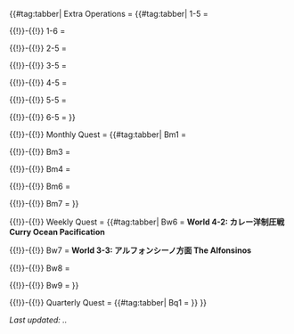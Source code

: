 {{#tag:tabber|
Extra Operations =
{{#tag:tabber|
1-5 =
{{{!}} class="article-table" border="1" cellpadding="1" cellspacing="1"
{{!}}-
! align=center {{!}} Ship
! align=center colspan=4 {{!}} Equipment
{{!}}-
{{!}} align=center{{!}} {{ShipBattleCard|Satsuki/Kai Ni}}
{{!}} align=center{{!}} {{EquipmentCardKai|Type 4 Passive Sonar|size=40px}}
{{!}} align=center{{!}} {{EquipmentCardKai|Type 3 Active Sonar|size=40px}}
{{!}} align=center{{!}} {{EquipmentCardKai|Type 3 Depth Charge Projector|size=40px}}
{{!}} align=center{{!}} N/A
{{!}}-
{{!}} align=center{{!}} {{ShipBattleCard|Asashio/Kai Ni D}}
{{!}} align=center{{!}} {{EquipmentCardKai|Type 3 Active Sonar|size=40px}}
{{!}} align=center{{!}} {{EquipmentCardKai|Type 3 Active Sonar|size=40px}}
{{!}} align=center{{!}} {{EquipmentCardKai|Type 3 Depth Charge Projector|size=40px}}
{{!}} align=center{{!}} N/A
{{!}}-
{{!}} align=center{{!}} {{ShipBattleCard|Asashimo/Kai}}
{{!}} align=center{{!}} {{EquipmentCardKai|Type 3 Active Sonar|size=40px}}
{{!}} align=center{{!}} {{EquipmentCardKai|Type 3 Active Sonar|size=40px}}
{{!}} align=center{{!}} {{EquipmentCardKai|Type 3 Depth Charge Projector|size=40px}}
{{!}} align=center{{!}} N/A
{{!}}-
{{!}} align=center {{!}} {{ShipBattleCard|Ryuujou/Kai Ni}}
{{!}} align=center {{!}} {{EquipmentCardKai|Type 3 Command Liaison Aircraft (ASW)|size=40px}}
{{!}} align=center {{!}} {{EquipmentCardKai|Ka Type Observation Autogyro|size=40px}}
{{!}} align=center {{!}} {{EquipmentCardKai|Type 97 Torpedo Bomber (931 Air Group)|size=40px}}
{{!}} align=center {{!}} {{EquipmentCardKai|Saiun|size=40px}}
{{!}}-
{{!}} align=center{{!}} [[File:Empty card.png|size=40px]]
{{!}} align=center colspan=4 {{!}} N/A
{{!}}-
{{!}} align=center{{!}} [[File:Empty card.png|size=40px]]
{{!}} align=center colspan=4 {{!}} N/A
{{!}}}

{{!}}-{{!}}
1-6 =
{{{!}} class="article-table" border="1" cellpadding="1" cellspacing="1"
{{!}}-
! align=center {{!}} Ship
! align=center colspan=4 {{!}} Equipment
{{!}}-
{{!}} align=center{{!}} {{ShipBattleCard|Akizuki/Kai}}
{{!}} align=center{{!}} {{EquipmentCardKai|10cm Twin High-angle Gun Mount + Anti-Aircraft Fire Director|size=40px}}
{{!}} align=center{{!}} {{EquipmentCardKai|10cm Twin High-angle Gun Mount + Anti-Aircraft Fire Director|size=40px}}
{{!}} align=center{{!}} {{EquipmentCardKai|Type 13 Air Radar Kai|size=40px}}
{{!}} align=center{{!}} N/A
{{!}}-
{{!}} align=center{{!}} {{ShipBattleCard|Abukuma/Kai Ni}}
{{!}} align=center{{!}} {{EquipmentCardKai|Kouhyouteki|size=40px}}
{{!}} align=center{{!}} {{EquipmentCardKai|20.3cm (No.3) Twin Gun Mount|size=40px}}
{{!}} align=center{{!}} {{EquipmentCardKai|20.3cm (No.2) Twin Gun Mount|size=40px}}
{{!}} align=center{{!}} N/A
{{!}}-
{{!}} align=center{{!}} {{ShipBattleCard|Yuudachi/Kai Ni}}
{{!}} align=center{{!}} {{EquipmentCardKai|10cm Twin High-angle Gun Mount + Anti-Aircraft Fire Director|size=40px}}
{{!}} align=center{{!}} {{EquipmentCardKai|10cm Twin High-angle Gun Mount + Anti-Aircraft Fire Director|size=40px}}
{{!}} align=center{{!}} {{EquipmentCardKai|Type 22 Surface Radar Kai 4|size=40px}}
{{!}} align=center{{!}} N/A
{{!}}-
{{!}} align=center{{!}} {{ShipBattleCard|Shigure/Kai Ni}}
{{!}} align=center{{!}} {{EquipmentCardKai|12.7cm Twin High-angle Gun Mount (Late Model)|size=40px}}
{{!}} align=center{{!}} {{EquipmentCardKai|12.7cm Twin High-angle Gun Mount (Late Model)|size=40px}}
{{!}} align=center{{!}} {{EquipmentCardKai|Type 22 Surface Radar Kai 4|size=40px}}
{{!}} align=center{{!}} N/A
{{!}}-
{{!}} align=center{{!}} {{ShipBattleCard|Teruzuki/Kai}}
{{!}} align=center{{!}} {{EquipmentCardKai|10cm Twin High-angle Gun Mount + Anti-Aircraft Fire Director|size=40px}}
{{!}} align=center{{!}} {{EquipmentCardKai|10cm Twin High-angle Gun Mount + Anti-Aircraft Fire Director|size=40px}}
{{!}} align=center{{!}} {{EquipmentCardKai|Type 13 Air Radar Kai|size=40px}}
{{!}} align=center{{!}} N/A
{{!}}-
{{!}} align=center{{!}} {{ShipBattleCard|Hatsuzuki/Kai}}
{{!}} align=center{{!}} {{EquipmentCardKai|10cm Twin High-angle Gun Mount + Anti-Aircraft Fire Director|size=40px}}
{{!}} align=center{{!}} {{EquipmentCardKai|10cm Twin High-angle Gun Mount + Anti-Aircraft Fire Director|size=40px}}
{{!}} align=center{{!}} {{EquipmentCardKai|Type 13 Air Radar Kai|size=40px}}
{{!}} align=center{{!}} N/A
{{!}}}

{{!}}-{{!}}
2-5 =
{{{!}} class="article-table" border="1" cellpadding="1" cellspacing="1"
{{!}}-
! align=center {{!}} Ship
! align=center colspan=4 {{!}} Equipment
{{!}}-
{{!}} align=center{{!}} {{ShipBattleCard|Yuudachi/Kai Ni}}
{{!}} align=center{{!}} {{EquipmentCardKai|10cm Twin High-angle Gun Mount + Anti-Aircraft Fire Director|size=40px}}
{{!}} align=center{{!}} {{EquipmentCardKai|10cm Twin High-angle Gun Mount + Anti-Aircraft Fire Director|size=40px}}
{{!}} align=center{{!}} {{EquipmentCardKai|Type 22 Surface Radar Kai 4|size=40px}}
{{!}} align=center{{!}} N/A
{{!}}-
{{!}} align=center{{!}} {{ShipBattleCard|Tone/Kai Ni}}
{{!}} align=center{{!}} {{EquipmentCardKai|20.3cm (No.3) Twin Gun Mount|size=40px}}
{{!}} align=center{{!}} {{EquipmentCardKai|20.3cm (No.2) Twin Gun Mount|size=40px}}
{{!}} align=center{{!}} {{EquipmentCardKai|Prototype Seiran|size=40px}}
{{!}} align=center{{!}} {{EquipmentCardKai|FuMO25 Radar|size=40px}}
{{!}}-
{{!}} align=center{{!}} {{ShipBattleCard|Chikuma/Kai Ni}}
{{!}} align=center{{!}} {{EquipmentCardKai|20.3cm (No.3) Twin Gun Mount|size=40px}}
{{!}} align=center{{!}} {{EquipmentCardKai|20.3cm (No.2) Twin Gun Mount|size=40px}}
{{!}} align=center{{!}} {{EquipmentCardKai|Prototype Seiran|size=40px}}
{{!}} align=center{{!}} {{EquipmentCardKai|FuMO25 Radar|size=40px}}
{{!}}-
{{!}} align=center{{!}} {{ShipBattleCard|Ayanami/Kai Ni}}
{{!}} align=center{{!}} {{EquipmentCardKai|10cm Twin High-angle Gun Mount + Anti-Aircraft Fire Director|size=40px}}
{{!}} align=center{{!}} {{EquipmentCardKai|10cm Twin High-angle Gun Mount + Anti-Aircraft Fire Director|size=40px}}
{{!}} align=center{{!}} {{EquipmentCardKai|Type 22 Surface Radar Kai 4|size=40px}}
{{!}} align=center{{!}} N/A
{{!}}-
{{!}} align=center{{!}} {{ShipBattleCard|Chitose/Carrier Kai Ni}}
{{!}} align=center{{!}} {{EquipmentCardKai|Tenzan Model 12 (Murata Squadron)|size=40px}}
{{!}} align=center{{!}} {{EquipmentCardKai|Ryuusei Kai|size=40px}}
{{!}} align=center{{!}} {{EquipmentCardKai|Re.2001 G Kai|size=40px}}
{{!}} align=center{{!}} {{EquipmentCardKai|Type 2 Reconnaissance Aircraft|size=40px}}
{{!}}-
{{!}} align=center{{!}} {{ShipBattleCard|Chiyoda/Carrier Kai Ni}}
{{!}} align=center{{!}} {{EquipmentCardKai|Tenzan Model 12 (Tomonaga Squadron)|size=40px}}
{{!}} align=center{{!}} {{EquipmentCardKai|Ryuusei (601 Air Group)|size=40px}}
{{!}} align=center{{!}} {{EquipmentCardKai|Zero Fighter Model 62 (Fighter-bomber / Iwai Squadron)|size=40px}}
{{!}} align=center{{!}} {{EquipmentCardKai|Saiun|size=40px}}
{{!}}-
! align=center colspan=5 {{!}} ''Fighter Power = 69~85'' <br /> ''Note:'' {{EquipmentCardKai|Zero Fighter Model 62 (Fighter-bomber / Iwai Squadron)|size=40px}} +6
{{!}}}

{{!}}-{{!}}
3-5 =
{{{!}} class="article-table" border="1" cellpadding="1" cellspacing="1"
{{!}}-
! align=center colspan=5 {{!}} '''''~Pre-final~'''''
{{!}}-
! align=center {{!}} Ship
! align=center colspan=4 {{!}} Equipment
{{!}}-
{{!}} align=center{{!}} {{ShipBattleCard|Choukai/Kai Ni}}
{{!}} align=center{{!}} {{EquipmentCardKai|20.3cm (No.3) Twin Gun Mount|size=40px}}
{{!}} align=center{{!}} {{EquipmentCardKai|20.3cm (No.2) Twin Gun Mount|size=40px}}
{{!}} align=center{{!}} {{EquipmentCardKai|Type 0 Observation Seaplane|size=40px}}
{{!}} align=center{{!}} {{EquipmentCardKai|Type 3 Shell|size=40px}}
{{!}}-
{{!}} align=center{{!}} {{ShipBattleCard|Haguro/Kai Ni}}
{{!}} align=center{{!}} {{EquipmentCardKai|20.3cm (No.3) Twin Gun Mount|size=40px}}
{{!}} align=center{{!}} {{EquipmentCardKai|20.3cm (No.2) Twin Gun Mount|size=40px}}
{{!}} align=center{{!}} {{EquipmentCardKai|Type 0 Observation Seaplane|size=40px}}
{{!}} align=center{{!}} {{EquipmentCardKai|Type 3 Shell|size=40px}}
{{!}}-
{{!}} align=center{{!}} {{ShipBattleCard|Maya/Kai Ni}}
{{!}} align=center{{!}} {{EquipmentCardKai|5inch Twin Gun Mount Mk.28 mod.2|size=40px}}
{{!}} align=center{{!}} {{EquipmentCardKai|5inch Twin Gun Mount Mk.28 mod.2|size=40px}}
{{!}} align=center{{!}} {{EquipmentCardKai|Bofors 40mm Quadruple Autocannon Mount|size=40px}}
{{!}} align=center{{!}} {{EquipmentCardKai|FuMO25 Radar|size=40px}}
{{!}}-
{{!}} align=center{{!}} {{ShipBattleCard|Shoukaku/Kai Ni A}}
{{!}} align=center{{!}} {{EquipmentCardKai|Tenzan Model 12 (Tomonaga Squadron)|size=40px}}
{{!}} align=center{{!}} {{EquipmentCardKai|Ryuusei Kai|size=40px}}
{{!}} align=center{{!}} {{EquipmentCardKai|Reppuu (601 Air Group)|size=40px}}
{{!}} align=center{{!}} {{EquipmentCardKai|Type 0 Fighter Model 21 (Skilled)|size=40px}}
{{!}}-
{{!}} align=center{{!}} {{ShipBattleCard|Zuikaku/Kai Ni A}}
{{!}} align=center{{!}} {{EquipmentCardKai|Tenzan Model 12 (Murata Squadron)|size=40px}}
{{!}} align=center{{!}} {{EquipmentCardKai|Ryuusei Kai|size=40px}}
{{!}} align=center{{!}} {{EquipmentCardKai|Re.2005 Kai|size=40px}}
{{!}} align=center{{!}} {{EquipmentCardKai|Fw 190T Kai|size=40px}}
{{!}}-
{{!}} align=center{{!}} {{ShipBattleCard|Hiryuu/Kai Ni}}
{{!}} align=center{{!}} {{EquipmentCardKai|Type 0 Fighter Model 53 (Iwamoto Squadron)|size=40px}}
{{!}} align=center{{!}} {{EquipmentCardKai|Ryuusei (601 Air Group)|size=40px}}
{{!}} align=center{{!}} {{EquipmentCardKai|Ryuusei Kai|size=40px}}
{{!}} align=center{{!}} {{EquipmentCardKai|Bf 109T Kai|size=40px}}
{{!}}-
! align=center colspan=5 {{!}} ''Fighter Power = 351~368''
{{!}}}

{{{!}} class="article-table" border="1" cellpadding="1" cellspacing="1"
{{!}}-
! align=center colspan=5 {{!}} '''''~Final~'''''
{{!}}-
! align=center {{!}} Ship
! align=center colspan=4 {{!}} Equipment
{{!}}-
{{!}} align=center{{!}} {{ShipBattleCard|Choukai/Kai Ni}}
{{!}} align=center{{!}} {{EquipmentCardKai|20.3cm (No.3) Twin Gun Mount|size=40px}}
{{!}} align=center{{!}} {{EquipmentCardKai|20.3cm (No.2) Twin Gun Mount|size=40px}}
{{!}} align=center{{!}} {{EquipmentCardKai|OS2U|size=40px}}
{{!}} align=center{{!}} {{EquipmentCardKai|Type 3 Shell|size=40px}}
{{!}}-
{{!}} align=center{{!}} {{ShipBattleCard|Haguro/Kai Ni}}
{{!}} align=center{{!}} {{EquipmentCardKai|20.3cm (No.3) Twin Gun Mount|size=40px}}
{{!}} align=center{{!}} {{EquipmentCardKai|20.3cm (No.2) Twin Gun Mount|size=40px}}
{{!}} align=center{{!}} {{EquipmentCardKai|Type 0 Observation Seaplane|size=40px}}
{{!}} align=center{{!}} {{EquipmentCardKai|Type 3 Shell|size=40px}}
{{!}}-
{{!}} align=center{{!}} {{ShipBattleCard|Maya/Kai Ni}}
{{!}} align=center{{!}} {{EquipmentCardKai|5inch Twin Gun Mount Mk.28 mod.2|size=40px}}
{{!}} align=center{{!}} {{EquipmentCardKai|5inch Twin Gun Mount Mk.28 mod.2|size=40px}}
{{!}} align=center{{!}} {{EquipmentCardKai|Bofors 40mm Quadruple Autocannon Mount|size=40px}}
{{!}} align=center{{!}} {{EquipmentCardKai|FuMO25 Radar|size=40px}}
{{!}}-
{{!}} align=center{{!}} {{ShipBattleCard|Shoukaku/Kai Ni A}}
{{!}} align=center{{!}} {{EquipmentCardKai|Tenzan Model 12 (Tomonaga Squadron)|size=40px}}
{{!}} align=center{{!}} {{EquipmentCardKai|Ryuusei Kai|size=40px}}
{{!}} align=center{{!}} {{EquipmentCardKai|Reppuu (601 Air Group)|size=40px}}
{{!}} align=center{{!}} {{EquipmentCardKai|Type 0 Fighter Model 21 (Skilled)|size=40px}}
{{!}}-
{{!}} align=center{{!}} {{ShipBattleCard|Zuikaku/Kai Ni A}}
{{!}} align=center{{!}} {{EquipmentCardKai|Tenzan Model 12 (Murata Squadron)|size=40px}}
{{!}} align=center{{!}} {{EquipmentCardKai|Ryuusei Kai|size=40px}}
{{!}} align=center{{!}} {{EquipmentCardKai|Re.2005 Kai|size=40px}}
{{!}} align=center{{!}} {{EquipmentCardKai|Bf 109T Kai|size=40px}}
{{!}}-
{{!}} align=center{{!}} {{ShipBattleCard|Kaga/Kai}}
{{!}} align=center{{!}} {{EquipmentCardKai|Ryuusei (601 Air Group)|size=40px}}
{{!}} align=center{{!}} {{EquipmentCardKai|Ryuusei Kai|size=40px}}
{{!}} align=center{{!}} {{EquipmentCardKai|Type 0 Fighter Model 53 (Iwamoto Squadron)|size=40px}}
{{!}} align=center{{!}} {{EquipmentCardKai|Fw 190T Kai|size=40px}}
{{!}}-
! align=center colspan=5 {{!}} ''Fighter Power = 398~416''
{{!}}}

{{!}}-{{!}}
4-5 =
{{{!}} class="article-table" border="1" cellpadding="1" cellspacing="1"
{{!}}-
! align=center {{!}} Ship
! align=center colspan=4 {{!}} Equipment
{{!}}-
{{!}} align=center{{!}} {{ShipBattleCard|Choukai/Kai Ni}}
{{!}} align=center{{!}} {{EquipmentCardKai|20.3cm (No.3) Twin Gun Mount|size=40px}}
{{!}} align=center{{!}} {{EquipmentCardKai|20.3cm (No.2) Twin Gun Mount|size=40px}}
{{!}} align=center{{!}} {{EquipmentCardKai|Type 98 Reconnaissance Seaplane (Night Recon)|size=40px}}
{{!}} align=center{{!}} {{EquipmentCardKai|Type 3 Shell|size=40px}}
{{!}}-
{{!}} align=center{{!}} {{ShipBattleCard|Myoukou/Kai Ni}}
{{!}} align=center{{!}} {{EquipmentCardKai|20.3cm (No.3) Twin Gun Mount|size=40px}}
{{!}} align=center{{!}} {{EquipmentCardKai|20.3cm (No.2) Twin Gun Mount|size=40px}}
{{!}} align=center{{!}} {{EquipmentCardKai|Ro.43 Reconnaissance Seaplane|size=40px}}
{{!}} align=center{{!}} {{EquipmentCardKai|Type 3 Shell|size=40px}}
{{!}}-
{{!}} align=center{{!}} {{ShipBattleCard|Chikuma/Kai Ni}}
{{!}} align=center{{!}} {{EquipmentCardKai|20.3cm (No.3) Twin Gun Mount|size=40px}}
{{!}} align=center{{!}} {{EquipmentCardKai|20.3cm (No.2) Twin Gun Mount|size=40px}}
{{!}} align=center{{!}} {{EquipmentCardKai|Prototype Seiran|size=40px}}
{{!}} align=center{{!}} {{EquipmentCardKai|Type 3 Shell|size=40px}}
{{!}}-
{{!}} align=center{{!}} {{ShipBattleCard|Taihou/Kai}}
{{!}} align=center{{!}} {{EquipmentCardKai|Ryuusei (601 Air Group)|size=40px}}
{{!}} align=center{{!}} {{EquipmentCardKai|Ryuusei Kai|size=40px}}
{{!}} align=center{{!}} {{EquipmentCardKai|Type 0 Fighter Model 53 (Iwamoto Squadron)|size=40px}}
{{!}} align=center{{!}} {{EquipmentCardKai|Fw 190T Kai|size=40px}}
{{!}}-
{{!}} align=center{{!}} {{ShipBattleCard|Shoukaku/Kai Ni A}}
{{!}} align=center{{!}} {{EquipmentCardKai|Tenzan Model 12 (Tomonaga Squadron)|size=40px}}
{{!}} align=center{{!}} {{EquipmentCardKai|Ryuusei Kai|size=40px}}
{{!}} align=center{{!}} {{EquipmentCardKai|Reppuu (601 Air Group)|size=40px}}
{{!}} align=center{{!}} {{EquipmentCardKai|Type 0 Fighter Model 21 (Skilled)|size=40px}}
{{!}}-
{{!}} align=center{{!}} {{ShipBattleCard|Zuikaku/Kai Ni A}}
{{!}} align=center{{!}} {{EquipmentCardKai|Tenzan Model 12 (Murata Squadron)|size=40px}}
{{!}} align=center{{!}} {{EquipmentCardKai|Ryuusei Kai|size=40px}}
{{!}} align=center{{!}} {{EquipmentCardKai|Re.2005 Kai|size=40px}}
{{!}} align=center{{!}} {{EquipmentCardKai|Type 2 Reconnaissance Aircraft|size=40px}}
{{!}}-
! align=center colspan=5 {{!}} ''Fighter Power = 331~350''
{{!}}}

{{!}}-{{!}}
5-5 =
{{{!}} class="article-table" border="1" cellpadding="1" cellspacing="1"
{{!}}-
! align=center {{!}} Ship
! align=center colspan=4 {{!}} Equipment
{{!}}-
{{!}} align=center{{!}} {{ShipBattleCard|Iowa/Kai}}
{{!}} align=center{{!}} {{EquipmentCardKai|16inch Triple Gun Mount Mk.7|size=40px}}
{{!}} align=center{{!}} {{EquipmentCardKai|16inch Triple Gun Mount Mk.7|size=40px}}
{{!}} align=center{{!}} {{EquipmentCardKai|OS2U|size=40px}}
{{!}} align=center{{!}} {{EquipmentCardKai|Type 91 Armor Piercing Shell|size=40px}}
{{!}}-
{{!}} align=center{{!}} {{ShipBattleCard|Bismarck/Drei}}
{{!}} align=center{{!}} {{EquipmentCardKai|Prototype 35.6cm Triple Gun Mount|size=40px}}
{{!}} align=center{{!}} {{EquipmentCardKai|Prototype 35.6cm Triple Gun Mount|size=40px}}
{{!}} align=center{{!}} {{EquipmentCardKai|Type 0 Observation Seaplane|size=40px}}
{{!}} align=center{{!}} {{EquipmentCardKai|Type 91 Armor Piercing Shell|size=40px}}
{{!}}-
{{!}} align=center{{!}} {{ShipBattleCard|Taihou/Kai}}
{{!}} align=center{{!}} {{EquipmentCardKai|Suisei (Egusa Squadron)|size=40px}}
{{!}} align=center{{!}} {{EquipmentCardKai|Ryuusei Kai|size=40px}}
{{!}} align=center{{!}} {{EquipmentCardKai|Type 0 Fighter Model 53 (Iwamoto Squadron)|size=40px}}
{{!}} align=center{{!}} {{EquipmentCardKai|Bf 109T Kai|size=40px}}
{{!}}-
{{!}} align=center{{!}} {{ShipBattleCard|Shoukaku/Kai Ni A}}
{{!}} align=center{{!}} {{EquipmentCardKai|Tenzan Model 12 (Tomonaga Squadron)|size=40px}}
{{!}} align=center{{!}} {{EquipmentCardKai|Ryuusei Kai|size=40px}}
{{!}} align=center{{!}} {{EquipmentCardKai|Reppuu (601 Air Group)|size=40px}}
{{!}} align=center{{!}} {{EquipmentCardKai|Type 0 Fighter Model 21 (Skilled)|size=40px}}
{{!}}-
{{!}} align=center{{!}} {{ShipBattleCard|Zuikaku/Kai Ni A}}
{{!}} align=center{{!}} {{EquipmentCardKai|Tenzan Model 12 (Murata Squadron)|size=40px}}
{{!}} align=center{{!}} {{EquipmentCardKai|Ryuusei Kai|size=40px}}
{{!}} align=center{{!}} {{EquipmentCardKai|Type 0 Fighter Model 21 (Skilled)|size=40px}}
{{!}} align=center{{!}} {{EquipmentCardKai|Type 2 Reconnaissance Aircraft|size=40px}}
{{!}}-
{{!}} align=center{{!}} {{ShipBattleCard|Kaga/Kai}}
{{!}} align=center{{!}} {{EquipmentCardKai|Re.2005 Kai|size=40px}}
{{!}} align=center{{!}} {{EquipmentCardKai|Ryuusei Kai|size=40px}}
{{!}} align=center{{!}} {{EquipmentCardKai|Ryuusei (601 Air Group)|size=40px}}
{{!}} align=center{{!}} {{EquipmentCardKai|Fw 190T Kai|size=40px}}
{{!}}-
! align=center colspan=5 {{!}} ''Fighter Power = 448~471''
{{!}}}

{{!}}-{{!}}
6-5 =
{{{!}} class="article-table" border="1" cellpadding="1" cellspacing="1"
{{!}}-
! align=center {{!}} Ship
! align=center colspan=4 {{!}} Equipment
{{!}}-
{{!}} align=center{{!}} {{ShipBattleCard|Yukikaze/Kai}}
{{!}} align=center{{!}} {{EquipmentCardKai|61cm Quintuple (Oxygen) Torpedo Mount|size=40px}}
{{!}} align=center{{!}} {{EquipmentCardKai|61cm Quintuple (Oxygen) Torpedo Mount|size=40px}}
{{!}} align=center{{!}} {{EquipmentCardKai|61cm Quintuple (Oxygen) Torpedo Mount|size=40px}}
{{!}} align=center{{!}} N/A
{{!}}-
{{!}} align=center{{!}} {{ShipBattleCard|Bismarck/Drei}}
{{!}} align=center{{!}} {{EquipmentCardKai|Prototype 35.6cm Triple Gun Mount|size=40px}}
{{!}} align=center{{!}} {{EquipmentCardKai|Prototype 35.6cm Triple Gun Mount|size=40px}}
{{!}} align=center{{!}} {{EquipmentCardKai|Type 98 Reconnaissance Seaplane (Night Recon)|size=40px}}
{{!}} align=center{{!}} {{EquipmentCardKai|Type 91 Armor Piercing Shell|size=40px}}
{{!}}-
{{!}} align=center{{!}} {{ShipBattleCard|Kitakami/Kai Ni}}
{{!}} align=center{{!}} {{EquipmentCardKai|Kouhyouteki|size=40px}}
{{!}} align=center{{!}} {{EquipmentCardKai|61cm Quintuple (Oxygen) Torpedo Mount|size=40px}}
{{!}} align=center{{!}} {{EquipmentCardKai|61cm Quintuple (Oxygen) Torpedo Mount|size=40px}}
{{!}} align=center{{!}} N/A
{{!}}-
{{!}} align=center{{!}} {{ShipBattleCard|Taihou/Kai}}
{{!}} align=center{{!}} {{EquipmentCardKai|Zero Fighter Model 62 (Fighter-bomber / Iwai Squadron)|size=40px}}
{{!}} align=center{{!}} {{EquipmentCardKai|Tenzan Model 12 (Murata Squadron)|size=40px}}
{{!}} align=center{{!}} {{EquipmentCardKai|Reppuu (601 Air Group)|size=40px}}
{{!}} align=center{{!}} {{EquipmentCardKai|Fw 190T Kai|size=40px}}
{{!}}-
{{!}} align=center{{!}} {{ShipBattleCard|Kaga/Kai}}
{{!}} align=center{{!}} {{EquipmentCardKai|Tenzan Model 12 (Tomonaga Squadron)|size=40px}}
{{!}} align=center{{!}} {{EquipmentCardKai|Ryuusei (601 Air Group)|size=40px}}
{{!}} align=center{{!}} {{EquipmentCardKai|Type 0 Fighter Model 53 (Iwamoto Squadron)|size=40px}}
{{!}} align=center{{!}} {{EquipmentCardKai|Re.2005 Kai|size=40px}}
{{!}}-
{{!}} align=center{{!}} {{ShipBattleCard|Maya/Kai Ni}}
{{!}} align=center{{!}} {{EquipmentCardKai|5inch Twin Gun Mount Mk.28 mod.2|size=40px}}
{{!}} align=center{{!}} {{EquipmentCardKai|5inch Twin Gun Mount Mk.28 mod.2|size=40px}}
{{!}} align=center{{!}} {{EquipmentCardKai|Bofors 40mm Quadruple Autocannon Mount|size=40px}}
{{!}} align=center{{!}} {{EquipmentCardKai|FuMO25 Radar|size=40px}}
{{!}}-
! align=center colspan=5 {{!}} ''Fighter Power = ''
{{!}}}
}}

{{!}}-{{!}}
Monthly Quest =
{{#tag:tabber|
Bm1 =
{{{!}} class="article-table" border="1" cellpadding="1" cellspacing="1"
{{!}}-
! align=center {{!}} Ship
! align=center colspan=4 {{!}} Equipment
{{!}}-
{{!}} align=center{{!}} {{ShipBattleCard|Myoukou/Kai Ni}}
{{!}} align=center{{!}} {{EquipmentCardKai|20.3cm (No.3) Twin Gun Mount|size=40px}}
{{!}} align=center{{!}} {{EquipmentCardKai|20.3cm (No.2) Twin Gun Mount|size=40px}}
{{!}} align=center{{!}} {{EquipmentCardKai|Ro.43 Reconnaissance Seaplane|size=40px}}
{{!}} align=center{{!}} {{EquipmentCardKai|Searchlight|size=40px}}
{{!}}-
{{!}} align=center{{!}} {{ShipBattleCard|Nachi/Kai Ni}}
{{!}} align=center{{!}} {{EquipmentCardKai|SKC34 20.3cm Twin Gun Mount|size=40px}}
{{!}} align=center{{!}} {{EquipmentCardKai|SKC34 20.3cm Twin Gun Mount|size=40px}}
{{!}} align=center{{!}} {{EquipmentCardKai|OS2U|size=40px}}
{{!}} align=center{{!}} {{EquipmentCardKai|Star Shell|size=40px}}
{{!}}-
{{!}} align=center{{!}} {{ShipBattleCard|Haguro/Kai Ni}}
{{!}} align=center{{!}} {{EquipmentCardKai|20.3cm (No.3) Twin Gun Mount|size=40px}}
{{!}} align=center{{!}} {{EquipmentCardKai|20.3cm (No.2) Twin Gun Mount|size=40px}}
{{!}} align=center{{!}} {{EquipmentCardKai|Type 98 Reconnaissance Seaplane (Night Recon)|size=40px}}
{{!}} align=center{{!}} {{EquipmentCardKai|FuMO25 Radar|size=40px}}
{{!}}-
{{!}} align=center{{!}} {{ShipBattleCard|Tone/Kai Ni}}
{{!}} align=center{{!}} {{EquipmentCardKai|20.3cm (No.3) Twin Gun Mount|size=40px}}
{{!}} align=center{{!}} {{EquipmentCardKai|20.3cm (No.2) Twin Gun Mount|size=40px}}
{{!}} align=center{{!}} {{EquipmentCardKai|Prototype Seiran|size=40px}}
{{!}} align=center{{!}} {{EquipmentCardKai|Drum Canister (Transport Use)|size=40px}}
{{!}}-
{{!}} align=center{{!}} {{ShipBattleCard|Chikuma/Kai Ni}}
{{!}} align=center{{!}} {{EquipmentCardKai|20.3cm (No.3) Twin Gun Mount|size=40px}}
{{!}} align=center{{!}} {{EquipmentCardKai|20.3cm (No.2) Twin Gun Mount|size=40px}}
{{!}} align=center{{!}} {{EquipmentCardKai|Prototype Seiran|size=40px}}
{{!}} align=center{{!}} {{EquipmentCardKai|Drum Canister (Transport Use)|size=40px}}
{{!}}-
{{!}} align=center{{!}} {{ShipBattleCard|Kitakami/Kai Ni}}
{{!}} align=center{{!}} {{EquipmentCardKai|Kouhyouteki|size=40px}}
{{!}} align=center{{!}} {{EquipmentCardKai|61cm Quintuple (Oxygen) Torpedo Mount|size=40px}}
{{!}} align=center{{!}} {{EquipmentCardKai|61cm Quintuple (Oxygen) Torpedo Mount|size=40px}}
{{!}} align=center{{!}} N/A
{{!}}}

{{!}}-{{!}}
Bm3 =
{{{!}} class="article-table" border="1" cellpadding="1" cellspacing="1"
{{!}}-
! align=center {{!}} Ship
! align=center colspan=4 {{!}} Equipment
{{!}}-
{{!}} align=center{{!}} {{ShipBattleCard|Abukuma/Kai Ni}}
{{!}} align=center{{!}} {{EquipmentCardKai|Kouhyouteki|size=40px}}
{{!}} align=center{{!}} {{EquipmentCardKai|20.3cm (No.3) Twin Gun Mount|size=40px}}
{{!}} align=center{{!}} {{EquipmentCardKai|20.3cm (No.2) Twin Gun Mount|size=40px}}
{{!}} align=center{{!}} N/A
{{!}}-
{{!}} align=center{{!}} {{ShipBattleCard|Yuudachi/Kai Ni}}
{{!}} align=center{{!}} {{EquipmentCardKai|10cm Twin High-angle Gun Mount + Anti-Aircraft Fire Director|size=40px}}
{{!}} align=center{{!}} {{EquipmentCardKai|10cm Twin High-angle Gun Mount + Anti-Aircraft Fire Director|size=40px}}
{{!}} align=center{{!}} {{EquipmentCardKai|Type 22 Surface Radar Kai 4|size=40px}}
{{!}} align=center{{!}} N/A
{{!}}-
{{!}} align=center{{!}} {{ShipBattleCard|Ayanami/Kai Ni}}
{{!}} align=center{{!}} {{EquipmentCardKai|10cm Twin High-angle Gun Mount + Anti-Aircraft Fire Director|size=40px}}
{{!}} align=center{{!}} {{EquipmentCardKai|10cm Twin High-angle Gun Mount + Anti-Aircraft Fire Director|size=40px}}
{{!}} align=center{{!}} {{EquipmentCardKai|Type 22 Surface Radar Kai 4|size=40px}}
{{!}} align=center{{!}} N/A
{{!}}-
{{!}} align=center{{!}} {{ShipBattleCard|Kasumi/Kai Ni}}
{{!}} align=center{{!}} {{EquipmentCardKai|12.7cm Twin High-angle Gun Mount (Late Model)|size=40px}}
{{!}} align=center{{!}} {{EquipmentCardKai|12.7cm Twin High-angle Gun Mount (Late Model)|size=40px}}
{{!}} align=center{{!}} {{EquipmentCardKai|Type 33 Surface Radar|size=40px}}
{{!}} align=center{{!}} N/A
{{!}}-
{{!}} align=center{{!}} {{ShipBattleCard|Akizuki/Kai}}
{{!}} align=center{{!}} {{EquipmentCardKai|10cm Twin High-angle Gun Mount + Anti-Aircraft Fire Director|size=40px}}
{{!}} align=center{{!}} {{EquipmentCardKai|10cm Twin High-angle Gun Mount + Anti-Aircraft Fire Director|size=40px}}
{{!}} align=center{{!}} {{EquipmentCardKai|Type 13 Air Radar Kai|size=40px}}
{{!}} align=center{{!}} N/A
{{!}}-
{{!}} align=center{{!}} {{ShipBattleCard|Hatsuzuki/Kai}}
{{!}} align=center{{!}} {{EquipmentCardKai|10cm Twin High-angle Gun Mount + Anti-Aircraft Fire Director|size=40px}}
{{!}} align=center{{!}} {{EquipmentCardKai|10cm Twin High-angle Gun Mount + Anti-Aircraft Fire Director|size=40px}}
{{!}} align=center{{!}} {{EquipmentCardKai|Type 13 Air Radar Kai|size=40px}}
{{!}} align=center{{!}} N/A
{{!}}}

{{!}}-{{!}}
Bm4 =
{{{!}} class="article-table" border="1" cellpadding="1" cellspacing="1"
{{!}}-
! align=center {{!}} Ship
! align=center colspan=4 {{!}} Equipment
{{!}}-
{{!}} align=center{{!}} {{ShipBattleCard|Yuubari/Kai}}
{{!}} align=center{{!}} {{EquipmentCardKai|Type 4 Passive Sonar|size=40px}}
{{!}} align=center{{!}} {{EquipmentCardKai|Type 3 Active Sonar|size=40px}}
{{!}} align=center{{!}} {{EquipmentCardKai|Type 3 Active Sonar|size=40px}}
{{!}} align=center{{!}} {{EquipmentCardKai|Type 3 Depth Charge Projector|size=40px}}
{{!}}-
{{!}} align=center{{!}} {{ShipBattleCard|Nagato/Kai}}
{{!}} align=center{{!}} {{EquipmentCardKai|16inch Triple Gun Mount Mk.7|size=40px}}
{{!}} align=center{{!}} {{EquipmentCardKai|Prototype 41cm Triple Gun Mount|size=40px}}
{{!}} align=center{{!}} {{EquipmentCardKai|Type 0 Observation Seaplane|size=40px}}
{{!}} align=center{{!}} {{EquipmentCardKai|Type 91 Armor Piercing Shell|size=40px}}
{{!}}-
{{!}} align=center{{!}} {{ShipBattleCard|Mutsu/Kai}}
{{!}} align=center{{!}} {{EquipmentCardKai|16inch Triple Gun Mount Mk.7|size=40px}}
{{!}} align=center{{!}} {{EquipmentCardKai|Prototype 41cm Triple Gun Mount|size=40px}}
{{!}} align=center{{!}} {{EquipmentCardKai|OS2U|size=40px}}
{{!}} align=center{{!}} {{EquipmentCardKai|Type 91 Armor Piercing Shell|size=40px}}
{{!}}-
{{!}} align=center{{!}} {{ShipBattleCard|Ise/Kai}}
{{!}} align=center{{!}} {{EquipmentCardKai|Zuiun Model 12|size=40px}}
{{!}} align=center{{!}} {{EquipmentCardKai|Zuiun Model 12|size=40px}}
{{!}} align=center{{!}} {{EquipmentCardKai|Ro.44 Seaplane Fighter|size=40px}}
{{!}} align=center{{!}} {{EquipmentCardKai|Type 2 Seaplane Fighter Kai|size=40px}}
{{!}}-
{{!}} align=center{{!}} {{ShipBattleCard|Choukai/Kai Ni}}
{{!}} align=center{{!}} {{EquipmentCardKai|20.3cm (No.3) Twin Gun Mount|size=40px}}
{{!}} align=center{{!}} {{EquipmentCardKai|20.3cm (No.2) Twin Gun Mount|size=40px}}
{{!}} align=center{{!}} {{EquipmentCardKai|Type 98 Reconnaissance Seaplane (Night Recon)|size=40px}}
{{!}} align=center{{!}} {{EquipmentCardKai|FuMO25 Radar|size=40px}}
{{!}}-
{{!}} align=center{{!}} {{ShipBattleCard|Maya/Kai Ni}}
{{!}} align=center{{!}} {{EquipmentCardKai|5inch Twin Gun Mount Mk.28 mod.2|size=40px}}
{{!}} align=center{{!}} {{EquipmentCardKai|5inch Twin Gun Mount Mk.28 mod.2|size=40px}}
{{!}} align=center{{!}} {{EquipmentCardKai|Bofors 40mm Quadruple Autocannon Mount|size=40px}}
{{!}} align=center{{!}} {{EquipmentCardKai|FuMO25 Radar|size=40px}}
{{!}}-
! align=center colspan=5 {{!}} ''Fighter Power = 98~104''
{{!}}}

{{!}}-{{!}}
Bm6 =
{{{!}} class="article-table" border="1" cellpadding="1" cellspacing="1"
{{!}}-
! align=center {{!}} Ship
! align=center colspan=4 {{!}} Equipment
{{!}}-
{{!}} align=center{{!}} {{ShipBattleCard|Bismarck/Drei}}
{{!}} align=center{{!}} {{EquipmentCardKai|Prototype 35.6cm Triple Gun Mount|size=40px}}
{{!}} align=center{{!}} {{EquipmentCardKai|Prototype 35.6cm Triple Gun Mount|size=40px}}
{{!}} align=center{{!}} {{EquipmentCardKai|OS2U|size=40px}}
{{!}} align=center{{!}} {{EquipmentCardKai|Type 91 Armor Piercing Shell|size=40px}}
{{!}}-
{{!}} align=center{{!}} {{ShipBattleCard|Abukuma/Kai Ni}}
{{!}} align=center{{!}} {{EquipmentCardKai|Kouhyouteki|size=40px}}
{{!}} align=center{{!}} {{EquipmentCardKai|20.3cm (No.3) Twin Gun Mount|size=40px}}
{{!}} align=center{{!}} {{EquipmentCardKai|20.3cm (No.2) Twin Gun Mount|size=40px}}
{{!}} align=center{{!}} N/A
{{!}}-
{{!}} align=center{{!}} {{ShipBattleCard|Yuudachi/Kai Ni}}
{{!}} align=center{{!}} {{EquipmentCardKai|10cm Twin High-angle Gun Mount + Anti-Aircraft Fire Director|size=40px}}
{{!}} align=center{{!}} {{EquipmentCardKai|10cm Twin High-angle Gun Mount + Anti-Aircraft Fire Director|size=40px}}
{{!}} align=center{{!}} {{EquipmentCardKai|Type 22 Surface Radar Kai 4|size=40px}}
{{!}} align=center{{!}} N/A
{{!}}-
{{!}} align=center{{!}} {{ShipBattleCard|Akizuki/Kai}}
{{!}} align=center{{!}} {{EquipmentCardKai|10cm Twin High-angle Gun Mount + Anti-Aircraft Fire Director|size=40px}}
{{!}} align=center{{!}} {{EquipmentCardKai|10cm Twin High-angle Gun Mount + Anti-Aircraft Fire Director|size=40px}}
{{!}} align=center{{!}} {{EquipmentCardKai|Type 13 Air Radar Kai|size=40px}}
{{!}} align=center{{!}} N/A
{{!}}-
{{!}} align=center{{!}} {{ShipBattleCard|Katsuragi/Kai}}
{{!}} align=center{{!}} {{EquipmentCardKai|Type 0 Fighter Model 53 (Iwamoto Squadron)|size=40px}}
{{!}} align=center{{!}} {{EquipmentCardKai|Ryuusei (601 Air Group)|size=40px}}
{{!}} align=center{{!}} {{EquipmentCardKai|Tenzan Model 12 (Murata Squadron)|size=40px}}
{{!}} align=center{{!}} {{EquipmentCardKai|Saiun|size=40px}}
{{!}}-
{{!}} align=center{{!}} {{ShipBattleCard|Chiyoda/Carrier Kai Ni}}
{{!}} align=center{{!}} {{EquipmentCardKai|Tenzan Model 12 (Tomonaga Squadron)|size=40px}}
{{!}} align=center{{!}} {{EquipmentCardKai|Zero Fighter Model 62 (Fighter-bomber / Iwai Squadron)|size=40px}}
{{!}} align=center{{!}} {{EquipmentCardKai|Re.2005 Kai|size=40px}}
{{!}} align=center{{!}} {{EquipmentCardKai|Reppuu (601 Air Group)|size=40px}}
{{!}}-
! align=center colspan=5 {{!}} ''Fighter Power = 240~250'' <br /> ''Notes:'' {{EquipmentCardKai|Zero Fighter Model 62 (Fighter-bomber / Iwai Squadron)|size=40px}} +6, {{EquipmentCardKai|Type 0 Fighter Model 53 (Iwamoto Squadron)|size=40px}} +2
{{!}}}

{{!}}-{{!}}
Bm7 =
{{{!}} class="article-table" border="1" cellpadding="1" cellspacing="1"
{{!}}-
! align=center {{!}} Ship
! align=center colspan=4 {{!}} Equipment
{{!}}-
{{!}} align=center{{!}} {{ShipBattleCard|Shigure/Kai Ni}}
{{!}} align=center{{!}} {{EquipmentCardKai|61cm Quintuple (Oxygen) Torpedo Mount|size=40px}}
{{!}} align=center{{!}} {{EquipmentCardKai|61cm Quintuple (Oxygen) Torpedo Mount|size=40px}}
{{!}} align=center{{!}} {{EquipmentCardKai|Searchlight|size=40px}}
{{!}} align=center{{!}} N/A
{{!}}-
{{!}} align=center{{!}} {{ShipBattleCard|Choukai/Kai Ni}}
{{!}} align=center{{!}} {{EquipmentCardKai|20.3cm (No.3) Twin Gun Mount|size=40px}}
{{!}} align=center{{!}} {{EquipmentCardKai|20.3cm (No.2) Twin Gun Mount|size=40px}}
{{!}} align=center{{!}} {{EquipmentCardKai|Type 0 Observation Seaplane|size=40px}}
{{!}} align=center{{!}} {{EquipmentCardKai|Type 32 Surface Radar|size=40px}}
{{!}}-
{{!}} align=center{{!}} {{ShipBattleCard|Yuudachi/Kai Ni}}
{{!}} align=center{{!}} {{EquipmentCardKai|10cm Twin High-angle Gun Mount + Anti-Aircraft Fire Director|size=40px}}
{{!}} align=center{{!}} {{EquipmentCardKai|10cm Twin High-angle Gun Mount + Anti-Aircraft Fire Director|size=40px}}
{{!}} align=center{{!}} {{EquipmentCardKai|Type 22 Surface Radar Kai 4|size=40px}}
{{!}} align=center{{!}} N/A
{{!}}-
{{!}} align=center{{!}} {{ShipBattleCard|Ayanami/Kai Ni}}
{{!}} align=center{{!}} {{EquipmentCardKai|10cm Twin High-angle Gun Mount + Anti-Aircraft Fire Director|size=40px}}
{{!}} align=center{{!}} {{EquipmentCardKai|10cm Twin High-angle Gun Mount + Anti-Aircraft Fire Director|size=40px}}
{{!}} align=center{{!}} {{EquipmentCardKai|Type 22 Surface Radar Kai 4|size=40px}}
{{!}} align=center{{!}} N/A
{{!}}-
{{!}} align=center{{!}} {{ShipBattleCard|Shimakaze/Kai}}
{{!}} align=center{{!}} {{EquipmentCardKai|10cm Twin High-angle Gun Mount + Anti-Aircraft Fire Director|size=40px}}
{{!}} align=center{{!}} {{EquipmentCardKai|10cm Twin High-angle Gun Mount + Anti-Aircraft Fire Director|size=40px}}
{{!}} align=center{{!}} {{EquipmentCardKai|Star Shell|size=40px}}
{{!}} align=center{{!}} N/A
{{!}}-
{{!}} align=center{{!}} {{ShipBattleCard|Ooyodo/Kai}}
{{!}} align=center{{!}} {{EquipmentCardKai|20.3cm (No.3) Twin Gun Mount|size=40px}}
{{!}} align=center{{!}} {{EquipmentCardKai|Type 0 Observation Seaplane|size=40px}}
{{!}} align=center{{!}} {{EquipmentCardKai|Type 98 Reconnaissance Seaplane (Night Recon)|size=40px}}
{{!}} align=center{{!}} {{EquipmentCardKai|20.3cm (No.2) Twin Gun Mount|size=40px}}
{{!}}}
}}

{{!}}-{{!}}
Weekly Quest =
{{#tag:tabber|
Bw6 =
'''World 4-2: カレー洋制圧戦 Curry Ocean Pacification'''
{{{!}} class="article-table" border="1" cellpadding="1" cellspacing="1"
{{!}}-
! align=center {{!}} Ship
! align=center colspan=4 {{!}} Equipment
{{!}}-
{{!}} align=center{{!}} {{ShipBattleCard|I-26/Kai}}
{{!}} align=center{{!}} {{EquipmentCardKai|Submarine 53cm Bow Torpedo Mount (8 tubes)|size=40px}}
{{!}} align=center{{!}} {{EquipmentCardKai|Submarine 53cm Bow Torpedo Mount (8 tubes)|size=40px}}
{{!}} align=center{{!}} N/A
{{!}} align=center{{!}} N/A
{{!}}-
{{!}} align=center{{!}} {{ShipBattleCard|U-511/Kai}}
{{!}} align=center{{!}} {{EquipmentCardKai|61cm Quintuple (Oxygen) Torpedo Mount|size=40px}}
{{!}} align=center{{!}} {{EquipmentCardKai|Prototype FaT Type 95 Oxygen Torpedo Kai|size=40px}}
{{!}} align=center{{!}} N/A
{{!}} align=center{{!}} N/A
{{!}}-
{{!}} align=center{{!}} {{ShipBattleCard|I-168/Kai}}
{{!}} align=center{{!}} {{EquipmentCardKai|Enhanced Kanhon Type Boiler|size=40px}}
{{!}} align=center{{!}} {{EquipmentCardKai|61cm Quintuple (Oxygen) Torpedo Mount|size=40px}}
{{!}} align=center{{!}} N/A
{{!}} align=center{{!}} N/A
{{!}}-
{{!}} align=center{{!}} {{ShipBattleCard|I-19/Kai}}
{{!}} align=center{{!}} {{EquipmentCardKai|New Model High Temperature High Pressure Boiler|size=40px}}
{{!}} align=center{{!}} {{EquipmentCardKai|61cm Quintuple (Oxygen) Torpedo Mount|size=40px}}
{{!}} align=center{{!}} N/A
{{!}} align=center{{!}} N/A
{{!}}-
{{!}} align=center{{!}} {{ShipBattleCard|I-8/Kai}}
{{!}} align=center{{!}} {{EquipmentCardKai|New Model High Temperature High Pressure Boiler|size=40px}}
{{!}} align=center{{!}} {{EquipmentCardKai|61cm Quintuple (Oxygen) Torpedo Mount|size=40px}}
{{!}} align=center{{!}} N/A
{{!}} align=center{{!}} N/A
{{!}}-
{{!}} align=center{{!}} {{ShipBattleCard|I-58/Kai}}
{{!}} align=center{{!}} {{EquipmentCardKai|New Model High Temperature High Pressure Boiler|size=40px}}
{{!}} align=center{{!}} {{EquipmentCardKai|61cm Quintuple (Oxygen) Torpedo Mount|size=40px}}
{{!}} align=center{{!}} N/A
{{!}} align=center{{!}} N/A
{{!}}}

{{!}}-{{!}}
Bw7 =
'''World 3-3: アルフォンシーノ方面 The Alfonsinos'''
{{{!}} class="article-table" border="1" cellpadding="1" cellspacing="1"
{{!}}-
! align=center {{!}} Ship
! align=center colspan=4 {{!}} Equipment
{{!}}-
{{!}} align=center{{!}} {{ShipBattleCard|Zara/Kai}}
{{!}} align=center{{!}} {{EquipmentCardKai|20.3cm (No.3) Twin Gun Mount|size=40px}}
{{!}} align=center{{!}} {{EquipmentCardKai|20.3cm (No.2) Twin Gun Mount|size=40px}}
{{!}} align=center{{!}} {{EquipmentCardKai|Ro.43 Reconnaissance Seaplane|size=40px}}
{{!}} align=center{{!}} {{EquipmentCardKai|FuMO25 Radar|size=40px}}
{{!}}-
{{!}} align=center{{!}} {{ShipBattleCard|Warspite/Kai}}
{{!}} align=center{{!}} {{EquipmentCardKai|Prototype 41cm Triple Gun Mount|size=40px}}
{{!}} align=center{{!}} {{EquipmentCardKai|Prototype 41cm Triple Gun Mount|size=40px}}
{{!}} align=center{{!}} {{EquipmentCardKai|OS2U|size=40px}}
{{!}} align=center{{!}} {{EquipmentCardKai|Type 32 Surface Radar|size=40px}}
{{!}}-
{{!}} align=center{{!}} {{ShipBattleCard|Aquila/Kai}}
{{!}} align=center{{!}} {{EquipmentCardKai|Tenzan Model 12 (Tomonaga Squadron)|size=40px}}
{{!}} align=center{{!}} {{EquipmentCardKai|Ryuusei (601 Air Group)|size=40px}}
{{!}} align=center{{!}} {{EquipmentCardKai|Tenzan Model 12 (Murata Squadron)|size=40px}}
{{!}} align=center{{!}} {{EquipmentCardKai|Type 2 Reconnaissance Aircraft|size=40px}}
{{!}}-
{{!}} align=center{{!}} {{ShipBattleCard|Junyou/Kai Ni}}
{{!}} align=center{{!}} {{EquipmentCardKai|Ryuusei Kai|size=40px}}
{{!}} align=center{{!}} {{EquipmentCardKai|Reppuu (601 Air Group)|size=40px}}
{{!}} align=center{{!}} {{EquipmentCardKai|Ryuusei Kai|size=40px}}
{{!}} align=center{{!}} {{EquipmentCardKai|Saiun|size=40px}}
{{!}}-
{{!}} align=center{{!}} {{ShipBattleCard|Hiyou/Kai}}
{{!}} align=center{{!}} {{EquipmentCardKai|Suisei (Egusa Squadron)|size=40px}}
{{!}} align=center{{!}} {{EquipmentCardKai|Ryuusei Kai|size=40px}}
{{!}} align=center{{!}} {{EquipmentCardKai|Type 0 Fighter Model 53 (Iwamoto Squadron)|size=40px}}
{{!}} align=center{{!}} {{EquipmentCardKai|Re.2005 Kai|size=40px}}
{{!}}-
{{!}} align=center{{!}} {{ShipBattleCard|Kiso/Kai Ni}}
{{!}} align=center{{!}} {{EquipmentCardKai|Kouhyouteki|size=40px}}
{{!}} align=center{{!}} {{EquipmentCardKai|15.2cm Twin Gun Mount|size=40px}}
{{!}} align=center{{!}} {{EquipmentCardKai|15.2cm Twin Gun Mount|size=40px}}
{{!}} align=center{{!}} N/A
{{!}}-
! align=center colspan=5 {{!}} ''Fighter Power = 226~243''
{{!}}}

{{!}}-{{!}}
Bw8 =
{{{!}} class="article-table" border="1" cellpadding="1" cellspacing="1"
{{!}}-
! align=center {{!}} Ship
! align=center colspan=4 {{!}} Equipment
{{!}}-
{{!}} align=center{{!}} {{ShipBattleCard|Choukai/Kai Ni}}
{{!}} align=center{{!}} {{EquipmentCardKai|20.3cm (No.3) Twin Gun Mount|size=40px}}
{{!}} align=center{{!}} {{EquipmentCardKai|20.3cm (No.2) Twin Gun Mount|size=40px}}
{{!}} align=center{{!}} {{EquipmentCardKai|Ro.43 Reconnaissance Seaplane|size=40px}}
{{!}} align=center{{!}} {{EquipmentCardKai|FuMO25 Radar|size=40px}}
{{!}}-
{{!}} align=center{{!}} {{ShipBattleCard|Hiei/Kai Ni}}
{{!}} align=center{{!}} {{EquipmentCardKai|Prototype 35.6cm Triple Gun Mount|size=40px}}
{{!}} align=center{{!}} {{EquipmentCardKai|Prototype 35.6cm Triple Gun Mount|size=40px}}
{{!}} align=center{{!}} {{EquipmentCardKai|OS2U|size=40px}}
{{!}} align=center{{!}} {{EquipmentCardKai|Type 91 Armor Piercing Shell|size=40px}}
{{!}}-
{{!}} align=center{{!}} {{ShipBattleCard|Asashio/Kai Ni D}}
{{!}} align=center{{!}} {{EquipmentCardKai|Type 4 Passive Sonar|size=40px}}
{{!}} align=center{{!}} {{EquipmentCardKai|Type 3 Active Sonar|size=40px}}
{{!}} align=center{{!}} {{EquipmentCardKai|Type 3 Depth Charge Projector|size=40px}}
{{!}} align=center{{!}} N/A
{{!}}-
{{!}} align=center{{!}} {{ShipBattleCard|Akizuki/Kai}}
{{!}} align=center{{!}} {{EquipmentCardKai|10cm Twin High-angle Gun Mount + Anti-Aircraft Fire Director|size=40px}}
{{!}} align=center{{!}} {{EquipmentCardKai|10cm Twin High-angle Gun Mount + Anti-Aircraft Fire Director|size=40px}}
{{!}} align=center{{!}} {{EquipmentCardKai|Type 13 Air Radar Kai|size=40px}}
{{!}} align=center{{!}} N/A
{{!}}-
{{!}} align=center{{!}} {{ShipBattleCard|Taihou/Kai}}
{{!}} align=center{{!}} {{EquipmentCardKai|Tenzan Model 12 (Murata Squadron)|size=40px}}
{{!}} align=center{{!}} {{EquipmentCardKai|Ryuusei (601 Air Group)|size=40px}}
{{!}} align=center{{!}} {{EquipmentCardKai|Type 0 Fighter Model 53 (Iwamoto Squadron)|size=40px}}
{{!}} align=center{{!}} {{EquipmentCardKai|Re.2005 Kai|size=40px}}
{{!}}-
{{!}} align=center{{!}} {{ShipBattleCard|Unryuu/Kai}}
{{!}} align=center{{!}} {{EquipmentCardKai|Reppuu (601 Air Group)|size=40px}}
{{!}} align=center{{!}} {{EquipmentCardKai|Ryuusei Kai|size=40px}}
{{!}} align=center{{!}} {{EquipmentCardKai|Tenzan Model 12 (Tomonaga Squadron)|size=40px}}
{{!}} align=center{{!}} {{EquipmentCardKai|Saiun|size=40px}}
{{!}}-
! align=center colspan=5 {{!}} ''Fighter Power = 224~235''
{{!}}}

{{!}}-{{!}}
Bw9 =
{{{!}} class="article-table" border="1" cellpadding="1" cellspacing="1"
{{!}}-
! align=center {{!}} Ship
! align=center colspan=4 {{!}} Equipment
{{!}}-
{{!}} align=center{{!}} {{ShipBattleCard|Choukai/Kai Ni}}
{{!}} align=center{{!}} {{EquipmentCardKai|20.3cm (No.3) Twin Gun Mount|size=40px}}
{{!}} align=center{{!}} {{EquipmentCardKai|20.3cm (No.2) Twin Gun Mount|size=40px}}
{{!}} align=center{{!}} {{EquipmentCardKai|Ro.43 Reconnaissance Seaplane|size=40px}}
{{!}} align=center{{!}} {{EquipmentCardKai|FuMO25 Radar|size=40px}}
{{!}}-
{{!}} align=center{{!}} {{ShipBattleCard|Hiei/Kai Ni}}
{{!}} align=center{{!}} {{EquipmentCardKai|Prototype 35.6cm Triple Gun Mount|size=40px}}
{{!}} align=center{{!}} {{EquipmentCardKai|Prototype 35.6cm Triple Gun Mount|size=40px}}
{{!}} align=center{{!}} {{EquipmentCardKai|OS2U|size=40px}}
{{!}} align=center{{!}} {{EquipmentCardKai|Type 91 Armor Piercing Shell|size=40px}}
{{!}}-
{{!}} align=center{{!}} {{ShipBattleCard|Abukuma/Kai Ni}}
{{!}} align=center{{!}} {{EquipmentCardKai|Kouhyouteki|size=40px}}
{{!}} align=center{{!}} {{EquipmentCardKai|20.3cm (No.3) Twin Gun Mount|size=40px}}
{{!}} align=center{{!}} {{EquipmentCardKai|20.3cm (No.2) Twin Gun Mount|size=40px}}
{{!}} align=center{{!}} N/A
{{!}}-
{{!}} align=center{{!}} {{ShipBattleCard|Chiyoda/Carrier Kai Ni}}
{{!}} align=center{{!}} {{EquipmentCardKai|Suisei (Egusa Squadron)|size=40px}}
{{!}} align=center{{!}} {{EquipmentCardKai|Ryuusei Kai|size=40px}}
{{!}} align=center{{!}} {{EquipmentCardKai|Re.2005 Kai|size=40px}}
{{!}} align=center{{!}} {{EquipmentCardKai|Type 2 Reconnaissance Aircraft|size=40px}}
{{!}}-
{{!}} align=center{{!}} {{ShipBattleCard|Taihou/Kai}}
{{!}} align=center{{!}} {{EquipmentCardKai|Tenzan Model 12 (Murata Squadron)|size=40px}}
{{!}} align=center{{!}} {{EquipmentCardKai|Ryuusei (601 Air Group)|size=40px}}
{{!}} align=center{{!}} {{EquipmentCardKai|Type 0 Fighter Model 53 (Iwamoto Squadron)|size=40px}}
{{!}} align=center{{!}} {{EquipmentCardKai|Fw 190T Kai|size=40px}}
{{!}}-
{{!}} align=center{{!}} {{ShipBattleCard|Unryuu/Kai}}
{{!}} align=center{{!}} {{EquipmentCardKai|Reppuu (601 Air Group)|size=40px}}
{{!}} align=center{{!}} {{EquipmentCardKai|Ryuusei Kai|size=40px}}
{{!}} align=center{{!}} {{EquipmentCardKai|Tenzan Model 12 (Tomonaga Squadron)|size=40px}}
{{!}} align=center{{!}} {{EquipmentCardKai|Saiun|size=40px}}
{{!}}-
! align=center colspan=5 {{!}} ''Fighter Power = 288~303''
{{!}}}
}}

{{!}}-{{!}}
Quarterly Quest =
{{#tag:tabber|
Bq1 =
{{{!}} class="article-table" border="1" cellpadding="1" cellspacing="1"
{{!}}-
! align=center {{!}} Ship
! align=center colspan=4 {{!}} Equipment
{{!}}-
{{!}} align=center{{!}} {{ShipBattleCard|I-401/Kai}}
{{!}} align=center{{!}} {{EquipmentCardKai|Submarine 53cm Bow Torpedo Mount (8 tubes)|size=40px}}
{{!}} align=center{{!}} {{EquipmentCardKai|Submarine 53cm Bow Torpedo Mount (8 tubes)|size=40px}}
{{!}} align=center{{!}} N/A
{{!}} align=center{{!}} N/A
{{!}}-
{{!}} align=center{{!}} {{ShipBattleCard|I-168/Kai}}
{{!}} align=center{{!}} {{EquipmentCardKai|61cm Quadruple (Oxygen) Torpedo Mount|size=40px}}
{{!}} align=center{{!}} {{EquipmentCardKai|61cm Quintuple (Oxygen) Torpedo Mount|size=40px}}
{{!}} align=center{{!}} N/A
{{!}} align=center{{!}} N/A
{{!}}-
{{!}} align=center{{!}} {{ShipBattleCard|I-19/Kai}}
{{!}} align=center{{!}} {{EquipmentCardKai|61cm Quadruple (Oxygen) Torpedo Mount|size=40px}}
{{!}} align=center{{!}} {{EquipmentCardKai|61cm Quintuple (Oxygen) Torpedo Mount|size=40px}}
{{!}} align=center{{!}} N/A
{{!}} align=center{{!}} N/A
{{!}}-
{{!}} align=center{{!}} {{ShipBattleCard|I-8/Kai}}
{{!}} align=center{{!}} {{EquipmentCardKai|61cm Quadruple (Oxygen) Torpedo Mount|size=40px}}
{{!}} align=center{{!}} {{EquipmentCardKai|61cm Quintuple (Oxygen) Torpedo Mount|size=40px}}
{{!}} align=center{{!}} N/A
{{!}} align=center{{!}} N/A
{{!}}-
{{!}} align=center{{!}} {{ShipBattleCard|I-58/Kai}}
{{!}} align=center{{!}} {{EquipmentCardKai|61cm Quadruple (Oxygen) Torpedo Mount|size=40px}}
{{!}} align=center{{!}} {{EquipmentCardKai|61cm Quintuple (Oxygen) Torpedo Mount|size=40px}}
{{!}} align=center{{!}} N/A
{{!}} align=center{{!}} N/A
{{!}}-
{{!}} align=center{{!}} {{ShipBattleCard|Ro-500}}
{{!}} align=center{{!}} {{EquipmentCardKai|61cm Quintuple (Oxygen) Torpedo Mount|size=40px}}
{{!}} align=center{{!}} {{EquipmentCardKai|Prototype FaT Type 95 Oxygen Torpedo Kai|size=40px}}
{{!}} align=center{{!}} N/A
{{!}} align=center{{!}} N/A
{{!}}}
}}
}}

<div align="left">
''Last updated: {{REVISIONDAY2}}.{{REVISIONMONTH}}.{{REVISIONYEAR}}''
</div>